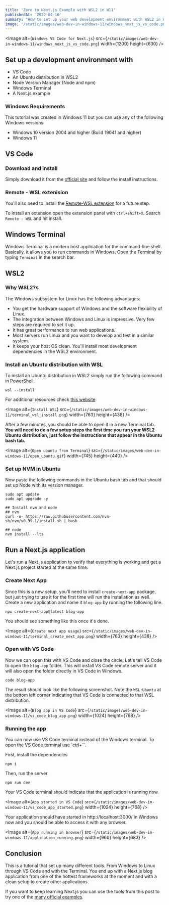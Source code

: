 ```yaml
---
title: 'Zero to Next.js Example with WSL2 in W11'
publishedAt: '2022-04-16'
summary: "How to set up your web development environment with WSL2 in Windows 11 to run a Next.js example."
image: '/static/images/web-dev-in-windows-11/windows_next_js_vs_code.png'
---
```


<Image
  alt={`Windows VS Code for Next.js`}
  src={`/static/images/web-dev-in-windows-11/windows_next_js_vs_code.png`}
  width={1200}
  height={630}
/>

## Set up a development environment with
- VS Code
- An Ubuntu distribution in WSL2
- Node Version Manager (Node and npm)
- Windows Terminal
- A Next.js example

### Windows Requirements
This tutorial  was created in Windows 11 but you can use any of the following Windows versions:
- Windows 10 version 2004 and higher (Build 19041 and higher)
- Windows 11

## VS Code
### Download and install 
Simply download it from the [official site](https://code.visualstudio.com/download) and follow the install instructions.

### Remote - WSL extenision
You'll also need to install the [Remote-WSL extension](https://marketplace.visualstudio.com/items?itemName=ms-vscode-remote.remote-wsl) for a future step.

To install an extension open the extension panel with `ctrl+shift+X`. Search `Remote - WSL` and hit install.

## Windows Terminal
Windows Terminal is a modern host application for the command-line shell. Basically, it allows you to run commands in Windows. 
Open the Terminal by typing `Terminal` in the search bar.

## WSL2
### Why WSL2?s
The Windows subsystem for Linux has the following advantages:
- You get the hardware support of Windows and the software flexibility of Linux.
- The integration between Windows and Linux is impressive. Very few steps are required to set it up.
- It has great performance to run web applications.
- Most servers run Linux and you want to develop and test in a similar system.
- It keeps your host OS clean. You'll install most development dependencies in the WSL2 environment.

### Install an Ubuntu distribution with WSL 
To install an Ubuntu distribution in WSL2 simply run the following command in PowerShell.
```powershell:PowerShell
wsl --install
```
For additional resources check [this website](https://docs.microsoft.com/en-us/windows/wsl/install).

<Image
  alt={`Install WSL`}
  src={`/static/images/web-dev-in-windows-11/terminal_wsl_install.png`}
  width={763}
  height={438}
/>

After a few minutes, you should be able to open it in a new Terminal tab.
**You will need to do a few setup steps the first time you run your WSL2 Ubuntu distribution, just follow the instructions that appear in the Ubuntu bash tab.**

<Image
  alt={`Open ubuntu from Terminal`}
  src={`/static/images/web-dev-in-windows-11/open_ubuntu.gif`}
  width={745}
  height={440}
/>

### Set up NVM in Ubuntu
Now paste the following commands in the Ubuntu bash tab and that should set up Node with its version manager.
```bash:Bash
sudo apt update
sudo apt upgrade -y

## Install nvm and node
## nvm
curl -o- https://raw.githubusercontent.com/nvm-sh/nvm/v0.39.1/install.sh | bash

## node
nvm install --lts
```

## Run a Next.js application
Let's run a Next.js application to verify that everything is working and get a Next.js project started at the same time.

### Create Next App
Since this is a new setup, you'll need to install `create-next-app` package, but just trying to use it for the first time will run the installation as well. Create a new application and name it `blog-app` by running the following line.

```bash:Bash
npx create-next-app@latest blog-app
```
You should see something like this once it's done.

<Image
  alt={`Create next app usage`}
  src={`/static/images/web-dev-in-windows-11/terminal_create_next_app.png`}
  width={763}
  height={438}
/>


### Open with VS Code
Now we can open this with VS Code and close the circle. Let's tell VS Code to open the `blog-app` folder. This will install VS Code remote server and it will also open the folder directly in VS Code in Windows.

```bash:Bash
code blog-app
```

The result should look like the following screenshot. Note the `WSL:Ubuntu` at the bottom left corner indicating that VS Code is connected to that WSL distribution.


<Image
  alt={`Blog app in VS Code`}
  src={`/static/images/web-dev-in-windows-11/vs_code_blog_app.png`}
  width={1024}
  height={768}
/>

### Running the app
You can now use VS Code terminal instead of the Windows terminal. To open the VS Code terminal use `ctrl+\``.

First, install the dependencies
```bash:Bash
npm i
```
Then, run the server
```bash:Bash
npm run dev
```
Your VS Code terminal should indicate that the application is running now.

<Image
  alt={`App started in VS Code`}
  src={`/static/images/web-dev-in-windows-11/vs_code_app_started.png`}
  width={1024}
  height={768}
/>

Your application should have started in http://localhost:3000/ in Windows now and you should be able to access it with any browser.

<Image
  alt={`App running in browser`}
  src={`/static/images/web-dev-in-windows-11/application_running.png`}
  width={960}
  height={683}
/>

## Conclusion
This is a tutorial that set up many different tools. From Windows to Linux through VS Code and with the Terminal. You end up with a Next.js blog application from one of the hottest frameworks at the moment and with a clean setup to create other applications.

If you want to keep learning Next.js you can use the tools from this post to try one of the [many official examples](https://nextjs.org/examples).